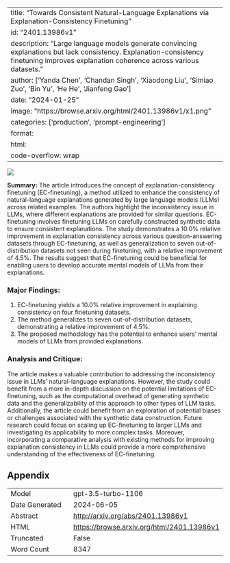 
---
title: "Towards Consistent Natural-Language Explanations via Explanation-Consistency Finetuning"
id: "2401.13986v1"
description: "Large language models generate convincing explanations but lack consistency. Explanation-consistency finetuning improves explanation coherence across various datasets."
author: ['Yanda Chen', 'Chandan Singh', 'Xiaodong Liu', 'Simiao Zuo', 'Bin Yu', 'He He', 'Jianfeng Gao']
date: "2024-01-25"
image: "https://browse.arxiv.org/html/2401.13986v1/x1.png"
categories: ['production', 'prompt-engineering']
format:
  html:
    code-overflow: wrap
---

![](https://browse.arxiv.org/html/2401.13986v1/x1.png)

**Summary:**
The article introduces the concept of explanation-consistency finetuning (EC-finetuning), a method utilized to enhance the consistency of natural-language explanations generated by large language models (LLMs) across related examples. The authors highlight the inconsistency issue in LLMs, where different explanations are provided for similar questions. EC-finetuning involves finetuning LLMs on carefully constructed synthetic data to ensure consistent explanations. The study demonstrates a 10.0% relative improvement in explanation consistency across various question-answering datasets through EC-finetuning, as well as generalization to seven out-of-distribution datasets not seen during finetuning, with a relative improvement of 4.5%. The results suggest that EC-finetuning could be beneficial for enabling users to develop accurate mental models of LLMs from their explanations.

### Major Findings:
1. EC-finetuning yields a 10.0% relative improvement in explaining consistency on four finetuning datasets.
2. The method generalizes to seven out-of-distribution datasets, demonstrating a relative improvement of 4.5%.
3. The proposed methodology has the potential to enhance users' mental models of LLMs from provided explanations.

### Analysis and Critique:
The article makes a valuable contribution to addressing the inconsistency issue in LLMs' natural-language explanations. However, the study could benefit from a more in-depth discussion on the potential limitations of EC-finetuning, such as the computational overhead of generating synthetic data and the generalizability of this approach to other types of LLM tasks. Additionally, the article could benefit from an exploration of potential biases or challenges associated with the synthetic data construction. Future research could focus on scaling up EC-finetuning to larger LLMs and investigating its applicability to more complex tasks. Moreover, incorporating a comparative analysis with existing methods for improving explanation consistency in LLMs could provide a more comprehensive understanding of the effectiveness of EC-finetuning.

## Appendix

|          |          |
|----------|----------|
| Model     | gpt-3.5-turbo-1106       |
| Date Generated     | 2024-06-05       |
| Abstract | [http://arxiv.org/abs/2401.13986v1](http://arxiv.org/abs/2401.13986v1)        |
| HTML     | [https://browse.arxiv.org/html/2401.13986v1](https://browse.arxiv.org/html/2401.13986v1)       |
| Truncated       | False       |
| Word Count       | 8347       |